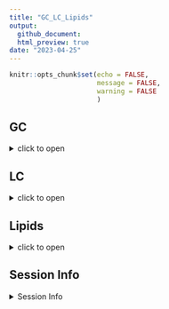 ```yaml
---
title: "GC_LC_Lipids"
output: 
  github_document:
  html_preview: true
date: "2023-04-25"
---
```


```r
knitr::opts_chunk$set(echo = FALSE,
                      message = FALSE,
                      warning = FALSE
                      )
```

## GC

<details>
  <summary>click to open</summary>


```r
tar_read(gg_GC)
```


#### PCA
<details>
  <summary>click to open</summary>


```r
tar_read(gg_GC_PCA)
```

</details>



</details>
## LC

<details>
  <summary>click to open</summary>
 

```r
tar_read(gg_LC)
```
#### PCA
<details>
  <summary>click to open</summary>


```r
tar_read(gg_LC_PCA)
```

</details>




</details>

## Lipids

<details>
  <summary>click to open</summary>
 

```r

tar_read(gg_Lipid)

```

</details>


## Session Info 

<details>
  <summary> Session Info </summary>

Date run: `r Sys.Date()`

```r
sessionInfo()
```

</details>